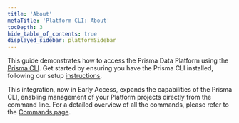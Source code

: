 ```yaml
---
title: 'About'
metaTitle: 'Platform CLI: About'
tocDepth: 3
hide_table_of_contents: true
displayed_sidebar: platformSidebar
---
```


<TopBlock title={frontMatter.title}>

This guide demonstrates how to access the Prisma Data Platform using the [Prisma CLI](/orm/tools/prisma-cli). Get started by ensuring you have the Prisma CLI installed, following our setup [instructions](/orm/tools/prisma-cli#installation).

This integration, now in Early Access, expands the capabilities of the Prisma CLI, enabling management of your Platform projects directly from the command line. For a detailed overview of all the commands, please refer to the [Commands page](/platform/platform-cli/commands).

</TopBlock>
